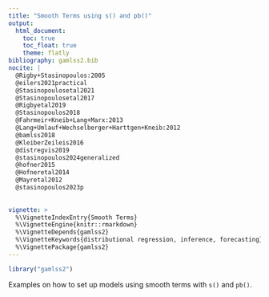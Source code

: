 ```yaml
---
title: "Smooth Terms using s() and pb()"
output:
  html_document:
    toc: true
    toc_float: true
    theme: flatly
bibliography: gamlss2.bib
nocite: |
  @Rigby+Stasinopoulos:2005
  @eilers2021practical
  @Stasinopoulosetal2021
  @Stasinopoulosetal2017
  @Rigbyetal2019
  @Stasinopoulos2018
  @Fahrmeir+Kneib+Lang+Marx:2013
  @Lang+Umlauf+Wechselberger+Harttgen+Kneib:2012
  @bamlss2018
  @KleiberZeileis2016
  @distregvis2019
  @stasinopoulos2024generalized
  @hofner2015
  @Hofneretal2014
  @Mayretal2012
  @stasinopoulos2023p
  
  
vignette: >
  %\VignetteIndexEntry{Smooth Terms}
  %\VignetteEngine{knitr::rmarkdown}
  %\VignetteDepends{gamlss2}
  %\VignetteKeywords{distributional regression, inference, forecasting}
  %\VignettePackage{gamlss2}
---
```


```r
library("gamlss2")
```

Examples on how to set up models using smooth terms with `s()` and `pb()`.

